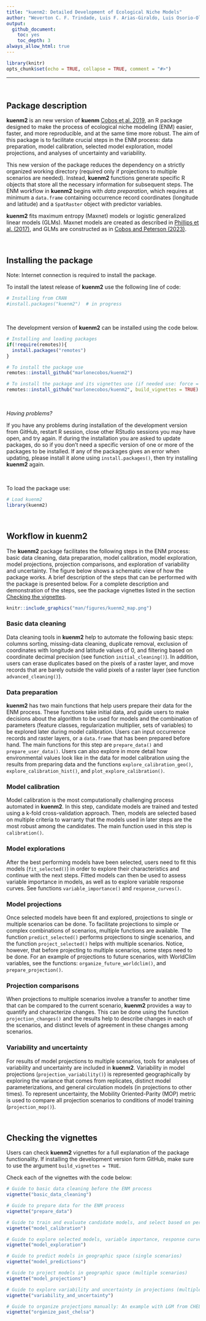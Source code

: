 ```yaml
---
title: "kuenm2: Detailed Development of Ecological Niche Models"
author: "Weverton C. F. Trindade, Luis F. Arias-Giraldo, Luis Osorio-Olvera, A. Townsend Peterson, and Marlon E. Cobos"
output: 
  github_document:
    toc: yes
    toc_depth: 3
always_allow_html: true
---
```


```r
library(knitr)
opts_chunk$set(echo = TRUE, collapse = TRUE, comment = "#>")
```

<hr>

<br>

## Package description

**kuenm2** is an new version of **kuenm** [Cobos et al. 2019](https://peerj.com/articles/6281/), an R package designed to make the process of ecological niche modeling (ENM) easier, faster, and more reproducible, and at the same time more robust. The aim of this package is to facilitate crucial steps in the ENM process: data preparation, model calibration, selected model exploration, model projections, and analyses of uncertainty and variability. 

This new version of the package reduces the dependency on a strictly organized working directory (required only if projections to multiple scenarios are needed). Instead, **kuenm2** functions generate specific R objects that store all the necessary information for subsequent steps. The ENM workflow in **kuenm2** begins with *data preparation*, which requires at minimum a `data.frame` containing occurrence record coordinates (longitude and latitude) and a `SpatRaster` object with predictor variables.

**kuenm2** fits maximum entropy (Maxnet) models or logistic generalized linear models (GLMs). Maxnet models are created as described in [Phillips et al. (2017)](http://doi.wiley.com/10.1111/ecog.03049), and GLMs are constructed as in [Cobos and Peterson (2023)](https://doi.org/10.1371/journal.pone.0276951).

<br>

## Installing the package

Note: Internet connection is required to install the package.

To install the latest release of **kuenm2** use the following line of code:

```r
# Installing from CRAN 
#install.packages("kuenm2")  # in progress
```

<br>

The development version of **kuenm2** can be installed using the code below. 

```r
# Installing and loading packages
if(!require(remotes)){
  install.packages("remotes")
}

# To install the package use
remotes::install_github("marlonecobos/kuenm2")

# To install the package and its vignettes use (if needed use: force = TRUE)  
remotes::install_github("marlonecobos/kuenm2", build_vignettes = TRUE)  # in progress
```

<br>

*Having problems?* 

If you have any problems during installation of the development version from GitHub, restart R session, close other RStudio sessions you may have open, and try again. If during the installation you are asked to update packages, do so if you don't need a specific version of one or more of the packages to be installed. If any of the packages gives an error when updating, please install it alone using `install.packages()`, then try installing **kuenm2** again.

<br>

To load the package use:

```r
# Load kuenm2
library(kuenm2)
```

<br>

## Workflow in kuenm2

The **kuenm2** package facilitates the following steps in the ENM process: basic data cleaning, data preparation, model calibration, model exploration, model projections, projection comparisons, and exploration of variability and uncertainty. The figure below shows a schematic view of how the package works. A brief description of the steps that can be performed with the package is presented below. For a complete description and demonstration of the steps, see the package vignettes listed in the section [Checking the vignettes]. 

```r
knitr::include_graphics("man/figures/kuenm2_map.png")
```

### Basic data cleaning

Data cleaning tools in **kuenm2** help to automate the following basic steps: columns sorting, missing-data cleaning, duplicate removal, exclusion of coordinates with longitude and latitude values of 0, and filtering based on coordinate decimal precision (see function `initial_cleaning()`). In addition, users can erase duplicates based on the pixels of a raster layer, and move records that are barely outside the valid pixels of a raster layer (see function `advanced_cleaning()`).       


### Data preparation

**kuenm2** has two main functions that help users prepare their data for the ENM process. These functions take initial data, and guide users to make decisions about the algorithm to be used for models and the combination of parameters (feature classes, regularization multiplier, sets of variables) to be explored later during model calibration. Users can input occurrence records and raster layers, or a `data.frame` that has been prepared before hand. The main functions for this step are `prepare_data()` and `prepare_user_data()`. Users can also explore in more detail how environmental values look like in the data for model calibration using the results from preparing data and the functions `explore_calibration_geo()`, `explore_calibration_hist()`, and `plot_explore_calibration()`.


### Model calibration 

Model calibration is the most computationally challenging process automated in **kuenm2**. In this step, candidate models are trained and tested using a k-fold cross-validation approach. Then, models are selected based on multiple criteria to warranty that the models used in later steps are the most robust among the candidates. The main function used in this step is `calibration()`.  


### Model explorations

After the best performing models have been selected, users need to fit this models (`fit_selected()`) in order to explore their characteristics and continue with the next steps. Fitted models can then be used to assess variable importance in models, as well as to explore variable response curves. See functions `variable_importance()` and `response_curves()`.


### Model projections

Once selected models have been fit and explored, projections to single or multiple scenarios can be done. To facilitate projections to simple or complex combinations of scenarios, multiple functions are available. The function `predict_selected()` performs projections to single scenarios, and the function `project_selected()` helps with multiple scenarios. Notice, however, that before projecting to multiple scenarios, some steps need to be done. For an example of projections to future scenarios, with WorldClim variables, see the functions: `organize_future_worldclim()`, and `prepare_projection()`.


### Projection comparisons

When projections to multiple scenarios involve a transfer to another time that can be compared to the current scenario, **kuenm2** provides a way to quantify and characterize changes. This can be done using the function `projection_changes()` and the results help to describe changes in each of the scenarios, and distinct levels of agreement in these changes among scenarios.


### Variability and uncertainty

For results of model projections to multiple scenarios, tools for analyses of variability and uncertainty are included in **kuenm2**. Variability in model projections (`projection_variability()`) is represented geographically by exploring the variance that comes from replicates, distinct model parameterizations, and general circulation models (in projections to other times). To represent uncertainty, the Mobility Oriented-Parity (MOP) metric is used to compare all projection scenarios to conditions of model training (`projection_mop()`).

<br>

## Checking the vignettes

Users can check **kuenm2** vignettes for a full explanation of the package functionality. If installing the development version form GitHub, make sure to use the argument `build_vignettes = TRUE`.

Check each of the vignettes with the code below:

```r
# Guide to basic data cleaning before the ENM process
vignette("basic_data_cleaning")

# Guide to prepare data for the ENM process
vignette("prepare_data")

# Guide to train and evaluate candidate models, and select based on performance
vignette("model_calibration") 

# Guide to explore selected models, variable importance, response curves
vignette("model_exploration")

# Guide to predict models in geographic space (single scenarios)
vignette("model_predictions")

# Guide to project models in geographic space (multiple scenarios)
vignette("model_projections") 

# Guide to explore variability and uncertainty in projections (multiple scenarios)
vignette("variability_and_uncertainty")

# Guide to organize projections manually: An example with LGM from CHELSA
vignette("organize_past_chelsa")
```
